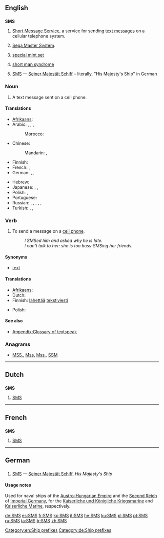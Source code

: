 {{also|sms}}
==English==
{{wikipedia|dab=SMS (disambiguation)}}

==={{initialism}}===
'''SMS'''

# [[Short Message Service]], a service for sending [[text message]]s on a cellular telephone system.
# {{video games}} [[w:Sega Master System|Sega Master System]].
# {{numismatics}} [[special mint set]]
# {{psychology}} [[short man syndrome]]
# {{military|nautical}} [[#German|SMS]] &mdash; [[Seiner Majestät Schiff]] &ndash; literally, "His Majesty's Ship" in German

===Noun===
{{en-noun|es}}

# A text message sent on a cell phone.

====Translations====
{{trans-top|a text message sent on a cell phone}}
* [[Afrikaans]]: {{t|af|SMS}}
* Arabic: {{t|ar|رسالة|f|tr=risaala}},  {{t|ar|رسالة إس إم إس|f|tr=risaalat 'es 'em 'es}},  {{t|ar|إس إم إس|m|tr='es 'em 'es}},  {{qualifier|colloquial}} {{t|ar|ميسيج|m|tr=miisij}}
*: Morocco: {{tø|ary|ميساج|tr=mīsāž|sc=Arab}}
* Chinese:
*: Mandarin: {{t-|cmn|短信|tr=duǎnxìn|sc=Hani}},  {{t-|cmn|SMS|tr=es-em-es}}
* Finnish: {{t+|fi|tekstiviesti}}
* French: {{t+|fr|SMS|m}},  {{t+|fr|texto|m}}
* German: {{t+|de|SMS|f|n}},  {{t|de|SMS-Nachricht|f}},  {{t|de|Textnachricht|f}}
{{trans-mid}}
* Hebrew: {{t+|he|סמס}}
* Japanese: {{t+|ja|伝言|tr=でんごん, dengon}},  {{t|ja|エス・エム・エス|tr=esu-emu-esu}},  {{t-|ja|ＳＭＳ|tr=esu-emu-esu}}
* Polish: {{t+|pl|SMS|m}}, {{t+|pl|esemes|m}}
* Portuguese: {{t+|pt|SMS}}
* Russian: {{t+|ru|SMS|m}},  {{t|ru|эс-эм-эс|m|tr=es-em-és}},  {{qualifier|colloquial}} {{t|ru|эсэмэска|f|tr=eseméska}},  {{t+|ru|сообщение|n|tr=soobščénije}},  {{qualifier|slang}} {{t|ru|месседж|m|tr=méssedž}} <!--gramota.ru -->,  {{t|ru|СМС|m|tr=SMS}}
* Turkish: {{t+|tr|SMS}},  {{t+|tr|mesaj}},  {{t|tr|kısa mesaj}}
{{trans-bottom}}

===Verb===
{{en-verb|SMS|es}}

# To send a message on a [[cell phone]].
#: ''I SMSed him and asked why he is late.''
#: ''I can't talk to her: she is too busy SMSing her friends.''

====Synonyms====
* [[text#Verb|text]]

====Translations====
{{trans-top|to send a message on a cell phone}}
* [[Afrikaans]]: {{t|af|SMS}}
* Dutch: {{t+|nl|sms'en}}
* Finnish: [[lähettää]] [[tekstiviesti]]
{{trans-mid}}
* Polish: {{t-|pl|esemesować}}
{{trans-bottom}}

====See also====
* [[Appendix:Glossary of textspeak]]

===Anagrams===
* [[MSS.#English|MSS.]], [[Mss#English|Mss]], [[Mss.#English|Mss.]], [[SSM#English|SSM]]
[[Category:en:Ship prefixes]]
----

==Dutch==

==={{initialism|Dutch}}===
'''SMS'''

# [[#English|SMS]]

----

==French==

==={{initialism|French}}===
'''SMS'''

# [[#English|SMS]]

----

==German==

==={{initialism|German}}===
{{head|de|initialism}}

# {{nautical|military|lang=de}} [[#English|SMS]] &mdash; [[Seiner Majestät Schiff]], ''His Majesty's Ship''

====Usage notes====
Used for naval ships of the [[Austro-Hungarian Empire]] and the [[Second Reich]] of [[Imperial Germany]], for the [[Kaiserliche und Königliche Kriegsmarine]] and [[Kaiserliche Marine]], respectively.

[[Category:de:Ship prefixes]]

[[de:SMS]]
[[es:SMS]]
[[fr:SMS]]
[[ko:SMS]]
[[it:SMS]]
[[he:SMS]]
[[ku:SMS]]
[[pl:SMS]]
[[pt:SMS]]
[[ru:SMS]]
[[ta:SMS]]
[[tr:SMS]]
[[zh:SMS]]